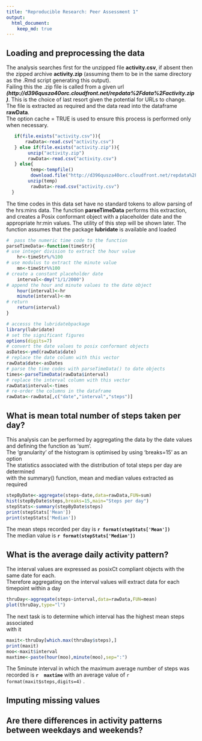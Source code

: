 ```yaml
---
title: "Reproducible Research: Peer Assessment 1"
output: 
  html_document:
    keep_md: true
---
```



## Loading and preprocessing the data
The analysis searches first for the unzipped file **activity.csv**, if absent 
then the zipped archive **activity.zip** (assuming them to be in the same directory as the .Rmd script generating this output).  
Failing this the .zip file is called from a given url ***(http://d396qusza40orc.cloudfront.net/repdata%2Fdata%2Factivity.zip)***. This is the choice of last resort given the potential for URLs to change.  
The file is extracted as required and the data read into the dataframe **rawData**.  
The option cache = TRUE is used to ensure this process is performed only when necessary.

```r
   if(file.exists("activity.csv")){
       rawData<-read.csv("activity.csv")
   } else if(file.exists("activity.zip")){
        unzip("activity.zip")
        rawData<-read.csv("activity.csv")         
   } else{
         temp<-tempfile()
         download.file("http://d396qusza40orc.cloudfront.net/repdata%2Fdata%2Factivity.zip",temp)
        unzip(temp)
         rawData<-read.csv("activity.csv")          
  } 
```
The time codes in this data set have no standard tokens to allow parsing of the hrs:mins data. The function **parseTimeData** performs this extraction, and creates a Posix conformant object with a placeholder date and the appropriate hr:min values. The utility of this step will be shown later. The function assumes that the package **lubridate** is available and loaded

```r
#  pass the numeric time code to the function
parseTimeData<-function(timeStr){
# use integer division to extract the hour value
    hr<-timeStr%/%100
# use modulus to extract the minute value       
    mn<-timeStr%%100
# create a constant placeholder date
    interval<-dmy("1/1/2000")
# append the hour and minute values to the date object
    hour(interval)<-hr
    minute(interval)<-mn
# return
    return(interval)
}

# accesss the lubridatebpackage
library(lubridate)
# set the significant figures
options(digits=7)
# convert the date values to posix conformant objects
asDates<-ymd(rawData$date)
# replace the date column with this vector
rawData$date<-asDates
# parse the time codes with parseTimeData() to date objects
times<-parseTimeData(rawData$interval)
# replace the interval column with this vector
rawData$interval<-times
# re-order the columns in the dataframe
rawData<-rawData[,c("date","interval","steps")]
```

## What is mean total number of steps taken per day?

This analysis can be performed by aggregating the data by the date values  
and defining the function as 'sum'.  
The 'granularity' of the histogram is optimised by using 'breaks=15' as an option  
The statistics associated with the distribution of total steps per day are determined  
with the summary() function, mean and median values extracted as required

```r
stepByDate<-aggregate(steps~date,data=rawData,FUN=sum)
hist(stepByDate$steps,breaks=15,main="Steps per day")
stepStats<-summary(stepByDate$steps)
print(stepStats['Mean']) 
print(stepStats['Median'])

```
The mean steps recorded per day is **`r format(stepStats['Mean'])`**   
The median value is **`r format(stepStats['Median'])`**  


## What is the average daily activity pattern?
The interval values are expressed as posixCt compliant objects with the same date for each.  
Therefore aggregating on the interval values will extract data for each timepoint within a day  

```r
thruDay<-aggregate(steps~interval,data=rawData,FUN=mean)
plot(thruDay,type="l")
```
     
The next task is to determine which interval has the highest mean steps associated  
with it
```r
maxit<-thruDay[which.max(thruDay$steps),]
print(maxit)
moo<-maxit$interval
maxtime<-paste(hour(moo),minute(moo),sep=":")
```
The 5minute interval in which the maximum average number of steps was recorded is **`r  maxtime`** with an average value of `r format(maxit$steps,digits=4)` .


## Imputing missing values



## Are there differences in activity patterns between weekdays and weekends?

